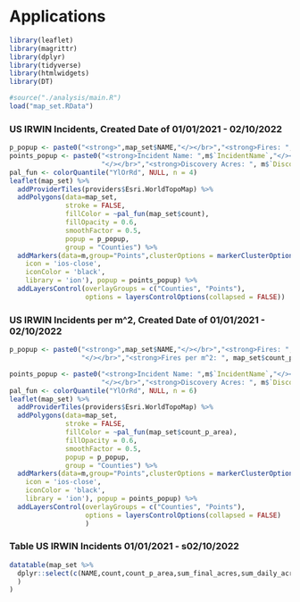 # Applications


```{r setup, echo=FALSE, message=FALSE}
library(leaflet)
library(magrittr)
library(dplyr)
library(tidyverse)
library(htmlwidgets)
library(DT)
```
```{r run-main, message=FALSE, echo=FALSE, warning=FALSE}
#source("./analysis/main.R")
load("map_set.RData")


```
### US IRWIN Incidents, Created Date of 01/01/2021 - 02/10/2022
```{r ex01, message=FALSE, echo=FALSE, warning=FALSE}
p_popup <- paste0("<strong>",map_set$NAME,"</></br>","<strong>Fires: ", map_set$count,"</strong>");
points_popup <- paste0("<strong>Incident Name: ",m$`IncidentName`,"</></br>","<strong>Discovery Time: ", m$FireDiscoveryDateTime,"</strong>","</></br>","<strong>Containment Time: ", m$`ContainmentDateTime`,"</strong>",
                       "</></br>","<strong>Discovery Acres: ", m$`DiscoveryAcres`,"</strong>", "</></br>","<strong>Daily Acres: ", m$`DailyAcres`,"</strong>");
pal_fun <- colorQuantile("YlOrRd", NULL, n = 4)
leaflet(map_set) %>%
  addProviderTiles(providers$Esri.WorldTopoMap) %>%
  addPolygons(data=map_set,
              stroke = FALSE,
              fillColor = ~pal_fun(map_set$count),
              fillOpacity = 0.6,
              smoothFactor = 0.5,
              popup = p_popup,
              group = "Counties") %>%
  addMarkers(data=m,group="Points",clusterOptions = markerClusterOptions(),icon =  awesomeIcons(
    icon = 'ios-close',
    iconColor = 'black',
    library = 'ion'), popup = points_popup) %>%
  addLayersControl(overlayGroups = c("Counties", "Points"),
                   options = layersControlOptions(collapsed = FALSE))

```
### US IRWIN Incidents per m^2, Created Date of 01/01/2021 - 02/10/2022
```{r ex02, message=FALSE, echo=FALSE, warning=FALSE}

p_popup <- paste0("<strong>",map_set$NAME,"</></br>","<strong>Fires: ", map_set$count,"</strong>",
                  "</></br>","<strong>Fires per m^2: ", map_set$count_p_area,"</strong>");

points_popup <- paste0("<strong>Incident Name: ",m$`IncidentName`,"</></br>","<strong>Discovery Time: ", m$FireDiscoveryDateTime,"</strong>","</></br>","<strong>Containment Time: ", m$`ContainmentDateTime`,"</strong>",
                       "</></br>","<strong>Discovery Acres: ", m$`DiscoveryAcres`,"</strong>", "</></br>","<strong>Daily Acres: ", m$`DailyAcres`,"</strong>");
pal_fun <- colorQuantile("YlOrRd", NULL, n = 6)
leaflet(map_set) %>%
  addProviderTiles(providers$Esri.WorldTopoMap) %>%
  addPolygons(data=map_set,
              stroke = FALSE,
              fillColor = ~pal_fun(map_set$count_p_area),
              fillOpacity = 0.6,
              smoothFactor = 0.5,
              popup = p_popup,
              group = "Counties") %>%
  addMarkers(data=m,group="Points",clusterOptions = markerClusterOptions(),icon =  awesomeIcons(
    icon = 'ios-close',
    iconColor = 'black',
    library = 'ion'), popup = points_popup) %>%
  addLayersControl(overlayGroups = c("Counties", "Points"),
                   options = layersControlOptions(collapsed = FALSE)
                   )
```
### Table US IRWIN Incidents 01/01/2021 - s02/10/2022
```{r table, message=FALSE, echo=FALSE, warning=FALSE}
datatable(map_set %>% 
  dplyr::select(c(NAME,count,count_p_area,sum_final_acres,sum_daily_acres,sum_discovery_acres)
  )
)
```

